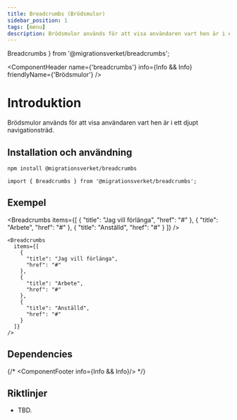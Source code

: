 ```yaml
---
title: Breadcrumbs (Brödsmulor)
sidebar_position: 1
tags: [menu]
description: Brödsmulor används för att visa användaren vart hen är i ett djupt navigationsträd.
---
```


  Breadcrumbs
} from '@migrationsverket/breadcrumbs';

<ComponentHeader name={'breadcrumbs'} info={Info && Info} friendlyName={'Brödsmulor'} />

# Introduktion

Brödsmulor används för att visa användaren vart hen är i ett djupt navigationsträd.


## Installation och användning

```bash npm2yarn
npm install @migrationsverket/breadcrumbs
```

```tsx
import { Breadcrumbs } from '@migrationsverket/breadcrumbs';
```

## Exempel

<Breadcrumbs
  items={[
    {
      "title": "Jag vill förlänga",
      "href": "#"
    },
    {
      "title": "Arbete",
      "href": "#"
    },
    {
      "title": "Anställd",
      "href": "#"
    }
  ]}
/>

```tsx
<Breadcrumbs
  items={[
    {
      "title": "Jag vill förlänga",
      "href": "#"
    },
    {
      "title": "Arbete",
      "href": "#"
    },
    {
      "title": "Anställd",
      "href": "#"
    }
  ]}
/>
```

## Dependencies
{/* <ComponentFooter info={Info && Info}/> */}


## Riktlinjer
- TBD.

